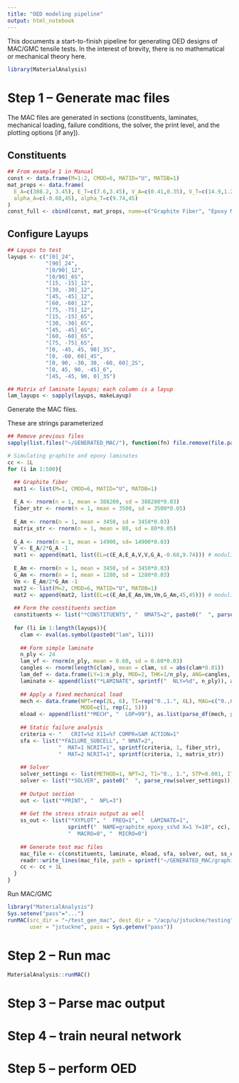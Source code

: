 ```yaml
---
title: "OED modeling pipeline"
output: html_notebook
---
```


This documents a start-to-finish pipeline for generating OED designs of MAC/GMC tensile tests. In the interest of brevity, there is no mathematical or mechanical theory here. 

```r
library(MaterialAnalysis)
```

# Step 1 – Generate mac files

The MAC files are generated in sections (constituents, laminates, mechanical loading, failure conditions, the solver, the print level, and the plotting options [if any]). 

## Constituents

```r
## From example 1 in Manual 
const <- data.frame(M=1:2, CMOD=6, MATID="U", MATDB=1)
mat_props <- data.frame(
  E_A=c(388.2, 3.45), E_T=c(7.6,3.45), V_A=c(0.41,0.35), V_T=c(14.9,1.278), G_A=c(14.9,1.278),
  alpha_A=c(-0.68,45), alpha_T=c(9.74,45)
)
const_full <- cbind(const, mat_props, name=c("Graphite Fiber", "Epoxy Matrix"))
```


## Configure Layups
```r
## Layups to test 
layups <- c("[0]_24", 
            "[90]_24", 
            "[0/90]_12", 
            "[0/90]_6S", 
            "[15, -15]_12", 
            "[30, -30]_12",
            "[45, -45]_12",
            "[60, -60]_12", 
            "[75, -75]_12",
            "[15, -15]_6S",
            "[30, -30]_6S",
            "[45, -45]_6S",
            "[60, -60]_6S",
            "[75, -75]_6S",
            "[0, -45, 45, 90]_3S", 
            "[0, -60, 60]_4S", 
            "[0, 90, -30, 30, -60, 60]_2S", 
            "[0, 45, 90, -45]_6", 
            "[45, -45, 90, 0]_3S") 

## Matrix of laminate layups; each column is a layup 
lam_layups <- sapply(layups, makeLayup)
```

Generate the MAC files. 



These are strings parameterized 
```r

## Remove previous files
sapply(list.files("~/GENERATED_MAC/"), function(fn) file.remove(file.path("~/GENERATED_MAC", fn)))

# Simulating graphite and epoxy laminates
cc <- 1L
for (i in 1:500){

  ## Graphite fiber 
  mat1 <- list(M=1, CMOD=6, MATID="U", MATDB=1)
  
  E_A <- rnorm(n = 1, mean = 388200, sd = 388200*0.03)
  fiber_str <- rnorm(n = 1, mean = 3500, sd = 3500*0.05)
  
  E_Am <- rnorm(n = 1, mean = 3450, sd = 3450*0.03)
  matrix_str <- rnorm(n = 1, mean = 80, sd = 80*0.05)
  
  G_A <- rnorm(n = 1, mean = 14900, sd= 14900*0.03)
  V <- E_A/2*G_A -1 
  mat1 <- append(mat1, list(EL=c(E_A,E_A,V,V,G_A,-0.68,9.74))) # moduli in MPa
  
  E_Am <- rnorm(n = 1, mean = 3450, sd = 3450*0.03)
  G_Am <- rnorm(n = 1, mean = 1280, sd = 1280*0.03)
  Vm <- E_Am/2*G_Am -1 
  mat2 <- list(M=2, CMOD=6, MATID="U", MATDB=1)
  mat2 <- append(mat2, list(EL=c(E_Am,E_Am,Vm,Vm,G_Am,45,45))) # moduli in MPa
  
  ## Form the constituents section
  constituents <- list("*CONSTITUENTS", "  NMATS=2", paste0("  ", parse_row(mat1)), paste0("  ", parse_row(mat2)))
  
  for (li in 1:length(layups)){
    clam <- eval(as.symbol(paste0("lam", li)))
    
    ## Form simple laminate
    n_ply <- 24
    lam_vf <- rnorm(n_ply, mean = 0.60, sd = 0.60*0.03)
    cangles <- rnorm(length(clam), mean = clam, sd = abs(clam*0.01))
    lam_def <- data.frame(LY=1:n_ply, MOD=2, THK=1/n_ply, ANG=cangles, ARCHID=1, VF=lam_vf, "F"=1, M=2)
    laminate <- append(list("*LAMINATE", sprintf("  NLY=%d", n_ply)), as.list(paste0("   ", parse_df(lam_def))))
    
    ## Apply a fixed mechanical load
    mech <- data.frame(NPT=rep(2L, 6), TI=rep("0.,1.", 6L), MAG=c("0.,0.05", rep("0.,0.", 5L)), 
                       MODE=c(1, rep(2, 5)))
    mload <- append(list("*MECH", "  LOP=99"), as.list(parse_df(mech, pre_space = "  ")))
    
    ## Static failure analysis 
    criteria <- "   CRIT=%d X11=%f COMPR=SAM ACTION=1"
    sfa <- list("*FAILURE_SUBCELL", " NMAT=2", 
                "  MAT=1 NCRIT=1", sprintf(criteria, 1, fiber_str), 
                "  MAT=2 NCRIT=1", sprintf(criteria, 1, matrix_str))
    
    ## Solver 
    solver_settings <- list(METHOD=1, NPT=2, TI="0., 1.", STP=0.001, ITMAX=20, ERR=1e-4)
    solver <- list("*SOLVER", paste0("  ", parse_row(solver_settings)))
    
    ## Output section
    out <- list("*PRINT", "  NPL=3")
    
    ## Get the stress strain output as well 
    ss_out <- list("*XYPLOT", "  FREQ=1", "  LAMINATE=1", 
                   sprintf("  NAME=graphite_epoxy_ss%d X=1 Y=10", cc), 
                   "  MACRO=0", "  MICRO=0")
    
    ## Generate test mac files
    mac_file <- c(constituents, laminate, mload, sfa, solver, out, ss_out, "*END")
    readr::write_lines(mac_file, path = sprintf("~/GENERATED_MAC/graphite_epoxy_%d.mac", cc))
    cc <- cc + 1L
  }
}

```

Run MAC/GMC 

```r
library("MaterialAnalysis")
Sys.setenv("pass"="...")
runMAC(src_dir = "~/test_gen_mac", dest_dir = "/acp/u/jstuckne/testing", base_fn = "graphite_epoxy",
       user = "jstuckne", pass = Sys.getenv("pass"))
```


# Step 2 – Run mac

```r
MaterialAnalysis::runMAC()
```


# Step 3 – Parse mac output

# Step 4 – train neural network

# Step 5 – perform OED


